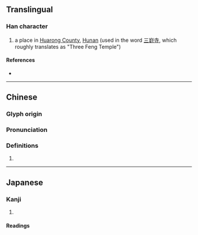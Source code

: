 {{character info}}
==Translingual==

===Han character===
{{Han char|rn=46|rad=山|as=09|sn=12|four=22147|canj=UGGI|ids=⿱山封}}

# a place in [[w:Huarong County|Huarong County]], [[Hunan]] (used in the word [[三崶寺]], which roughly translates as "Three Feng Temple")

====References====
* {{Han ref|kx=0315.260|dkj=08249|dj=0616.170|hdz=10784.130|uh=5D36|ud=23862|bh=D8EF|bd=55535}}

----

==Chinese==
{{zh-forms}}

===Glyph origin===
{{Han etym}}

===Pronunciation===
{{zh-pron
|m=fēng
|c=fung1
|mc=y
|oc=y
|cat=
}}

===Definitions===
{{zh-hanzi}}

# {{rfdef|zh}}

----

==Japanese==

===Kanji===
{{ja-kanji|grade=|rs=山09}}

# {{rfdef|ja|sort=山09}}

====Readings====
{{ja-readings|on=[[ほう]] (hō), [[ふ]] (fu)|kun=}}